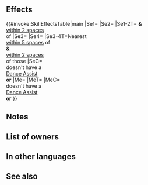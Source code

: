 {{Assist
|tagid=SID_しろいはるのゆめ
|intID=4060
|exclusive=1
|canUseWeapon={{WeaponList|exclude=Staff}}
|canUseMove={{MoveList|All}}
|cost=400
|range=1
|effect=Grants another action to target ally. Grants Atk+6 and【Bonus Doubler】to target ally and allies within 2 spaces of target ally (excluding unit) for 1 turn. Inflicts Atk-6 and【Panic】 on nearest foes within 5 spaces of target ally and any foe within 2 spaces of those foes through their next actions. (Cannot target an ally with Sing or Dance; this skill treated as Sing or Dance.)<br><br>【Bonus Doubler】<br>Grants bonus to Atk/Spd/Def/Res during combat = current bonus on each of unit's stats for 1 turn. Calculates each stat bonus independently.<br><br>【Panic】<br>Converts bonuses on target into penalties through its next action.
|required=Dance
|properties=random_owner
}}
==Effects==
{{#invoke:SkillEffectsTable|main
|Se1={{Eft|Bonuses|Atk|6}}
|Se2={{SEt|Bonus Doubler}}
|Se1-2T={{Tgt|Target Ally}} '''&''' {{Tgt|Allies}}<br>[[within 2 spaces]]<br>of {{Tgt|Target Ally}}
|Se3={{Eft|Penalties|Atk|6}}
|Se4={{SEt|Panic}}
|Se3-4T=Nearest {{Tgt|Foes}}<br>[[within 5 spaces]] of<br>{{Tgt|Target Ally}} '''&''' {{Tgt|Foes}}<br>[[within 2 spaces]]<br>of those {{Tgt|Foes}} 
|SeC={{Tgt|Target (Ally)}}<br>doesn't have a<br>{{Uti|Dance}} [[Dance Assist]]<br>'''or''' {{SEt|Isolation}}
|Me={{Eft|Another Action}}
|MeT={{Tgt|Target Ally}}
|MeC={{Tgt|Target (Ally)}}<br>doesn't have a<br>{{Uti|Dance}} [[Dance Assist]]<br>'''or''' {{SEt|Isolation}}
}}

==Notes==
{{Bonuses}}
{{Bonus Doubler}}
{{Penalties}}
{{Panic}}
==List of owners==
{{Skill Hero List}}
==In other languages==
{{OtherLanguages
|japanese=しろいはるのゆめ
|german=Frühlingsträume
|spanishEU=Sueño vernal
|spanishLA=Sueño vernal
|french=Rêve printanier
|italian=Sogno di primav.
|chineseTW=白春之夢
|portuguese=Sonho vernal
}}
==See also==
{{See also skills|cond=Description LIKE '%This skill treated as Sing or Dance%' OR Description LIKE '%【Bonus Doubler】%' AND Description NOT LIKE '%【Ploy】%' AND Exclusive='1'}}
{{Assists Navbox}}